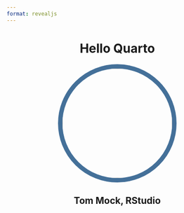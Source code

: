 ```yaml
---
format: revealjs
---
```


# {background-image="images/paper-texture.jpg" background-size="cover"}

:::{style="text-align: center;"}

<h1>Hello Quarto</h1>
<img src="images/headshot.jpeg" style="border-radius: 50%; border:10px solid #447099;" width="250px"/>
<h2>Tom Mock, RStudio</h2>

:::
